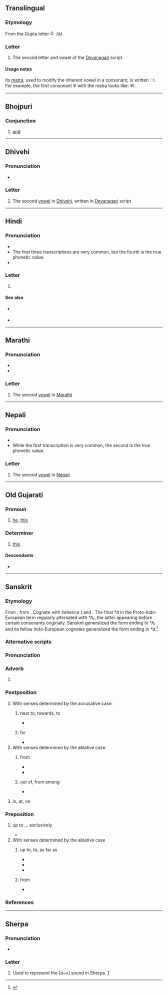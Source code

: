 {{character info}}
==Translingual==

===Etymology===
From the Gupta letter [[File:Gupta_allahabad_aa.svg|15px]] ''(ā)''.

===Letter===
{{mul-Deva|ā}}

# The second letter and vowel of the [[Devanagari]] script.

====Usage notes====
Its [[matra]], used to modify the inherent vowel in a consonant, is written ा. For example, the first consonant क with the matra looks like: का.

----

==Bhojpuri==

===Conjunction===
{{head|bho|conjunction|Kaithi|𑂄}}

# [[and]]

----

==Dhivehi==

===Pronunciation===
* {{IPA|dv|/əː/|[əː]}}

===Letter===
{{head|dv|letter|tr=ā}}

# The second [[vowel]] in [[Dhivehi]], written in [[Devanagari]] script

----

==Hindi==

===Pronunciation===
* {{IPA|hi|/aː/|/a/|/ɑː/|[äː]}}
* The first three transcriptions are very common, but the fourth is the true phonetic value.
* {{audio|hi|Hi-आ.ogg|Audio}}

===Letter===
{{head|hi|letter|tr=ā}}

# {{n-g|the second [[vowel]] of [[Hindi]]}}

====See also====
* {{sense|matra}} {{l|hi|ा}}
* {{list:Devanagari script letters/hi}}

----

==Marathi==

===Pronunciation===
* {{mr-IPA}}
* {{audio|mr|LL-Q1571 (mar)-नंदिनी रानडे-आ.wav|Audio}}

===Letter===
{{head|mr|letter}}

# The second [[vowel]] in [[Marathi]]

----

==Nepali==

===Pronunciation===
* {{ne-IPA}}
* While the first transcription is very common, the second is the true phonetic value.

===Letter===
{{head|ne|letter}}

# The second [[vowel]] in [[Nepali]].

----

==Old Gujarati==

===Pronoun===
{{head|inc-ogu|pronoun|tr=ā}}

# [[he]], [[this]]

===Determiner===
{{head|inc-ogu|determiner|tr=ā}}

# [[this]]

====Descendants====
* {{desc|gu|આ}}

----

==Sanskrit==

===Etymology===
From {{inh|sa|iir-pro|*HáH}}, from {{inh|sa|ine-pro|*h₂éd|t=to, at}}. Cognate with {{cog|gem-pro|*at}} (whence {{cog|en|at}}) and {{cog|la|ad}}. The final ''*d'' in the Proto-Indo-European term regularly alternated with ''*h₁'', the latter appearing before certain consonants originally. Sanskrit generalized the form ending in ''*h₁'' and its fellow Indo-European cognates generalized the form ending in ''*d''.<ref>{{cite-journal|last=Garnier|first=Romain|title=Nouvelles réflexions sur l’effet-Kortlandt|date=2014|journal=Glotta|pages=140-160|publisher=Vandenhoeck & Ruprecht|volume=90|language=French}}</ref>

===Alternative scripts===
{{sa-alt}}

===Pronunciation===
{{sa-IPA}}

===Adverb===
{{head|sa|adverb|tr=ā́}}

# {{label|sa|Vedic}} {{form of|sa|separated form|आ-}}

===Postposition===
{{head|sa|postposition|tr=ā́}}

# With senses determined by the accusative case:
## {{label|sa|+ accusative}} near to, towards, to
##* {{Q|sa||RV}}
## {{label|sa|+ accusative}} for
##* {{Q|sa||RV}}
# With senses determined by the ablative case:
## {{label|sa|+ ablative}} from
##* {{Q|sa||RV}}
##* {{Q|sa||AV}}
## {{label|sa|+ ablative}} out of, from among
##* {{Q|sa||RV}}
# {{label|sa|+locative}} in, at, on

===Preposition===
{{head|sa|preposition|tr=ā́}}

# {{label|sa|+ accusative}} up to ... exclusively
#* {{Q|sa||AitBr}}
# With senses determined by the ablative case
## {{label|sa|+ ablative}} up to, to, as far as
##* {{Q|sa||RV}}
##* {{Q|sa||AV}}
##* {{RQ:sa:K1237 quote|10|vimadayanti|10}}
## {{label|sa|+ ablative}} from
##* {{Q|sa||RV}}

===References===
<references/>

----

==Sherpa==

===Pronunciation===
* {{IPA|xsr|[ɑ~ʌ]}}

===Letter===
{{head|xsr|letter}}

# Used to represent the [ɑ~ʌ] sound in Sherpa. [https://omniglot.com/writing/sherpa.htm]